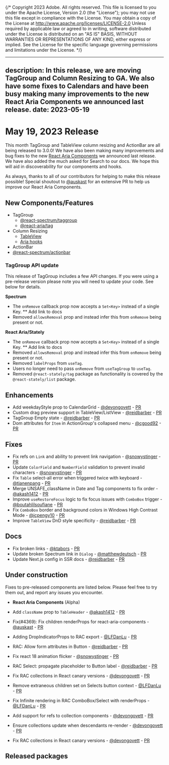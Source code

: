 {/* Copyright 2023 Adobe. All rights reserved.
This file is licensed to you under the Apache License, Version 2.0 (the "License");
you may not use this file except in compliance with the License. You may obtain a copy
of the License at http://www.apache.org/licenses/LICENSE-2.0
Unless required by applicable law or agreed to in writing, software distributed under
the License is distributed on an "AS IS" BASIS, WITHOUT WARRANTIES OR REPRESENTATIONS
OF ANY KIND, either express or implied. See the License for the specific language
governing permissions and limitations under the License. */}


---
description: In this release, we are moving TagGroup and Column Resizing to GA. We also have some fixes to Calendars and have been busy making many improvements to the new React Aria Components we announced last release.
date: 2023-05-19
---

# May 19, 2023 Release

This month TagGroup and TableView column resizing and ActionBar are all being released to 3.0.0! We have also been making many improvements and bug fixes to the new [React Aria Components](../react-aria/react-aria-components.html) we announced last release. We have also added the much asked for Search to our docs. We hope this will aid in discoverability for our components and hooks.

As always, thanks to all of our contributors for helping to make this release possible! Special shoutout to [@auskast](https://github.com/auskast) for an extensive PR to help us improve our React Aria Components.

## New Components/Features

- TagGroup
  - [@react-spectrum/taggroup](https://react-spectrum.adobe.com/react-spectrum/TagGroup.html)
  - [@react-aria/tag](https://react-spectrum.adobe.com/react-aria/useTagGroup.html)
- Column Resizing
  - [TableView](https://react-spectrum.adobe.com/react-spectrum/TableView.html#column-resizing)
  - [Aria hooks](https://react-spectrum.adobe.com/react-aria/useTable.html#resizable-columns)
- ActionBar
 - [@react-spectrum/actionbar](https://react-spectrum.adobe.com/react-spectrum/ActionBar.html)



### TagGroup API update

This release of TagGroup includes a few API changes. If you were using a pre-release version please note you will need to update your code. See below for details.

**Spectrum**
* The `onRemove` callback prop now accepts a `Set<Key>` instead of a single Key. ** Add link to docs
* Removed `allowsRemoval` prop and instead infer this from `onRemove` being present or not.

**React Aria/Stately**
* The `onRemove` callback prop now accepts a `Set<Key>` instead of a single Key. ** Add link to docs
* Removed `allowsRemoval` prop and instead infer this from `onRemove` being present or not.
* Removed `labelProps` from  `useTag`.
* Users no longer need to pass `onRemove` from `useTagGroup` to `useTag`.
* Removed `@react-stately/tag` package as functionality is covered by the `@react-stately/list` package.

## Enhancements

* Add weekdayStyle prop to CalendarGrid - [@devongovett](https://github.com/devongovett) - [PR](https://github.com/adobe/react-spectrum/pull/4519)
* Custom drag preview support in TableView/ListView - [@reidbarber](https://github.com/reidbarber) - [PR](https://github.com/adobe/react-spectrum/pull/4396)
* TagGroup Empty state - [@reidbarber](https://github.com/reidbarber) - [PR](https://github.com/adobe/react-spectrum/pull/4358)
* Dom attributes for `Item` in ActionGroup's collapsed menu - [@cgood92](https://github.com/cgood92) - [PR](https://github.com/adobe/react-spectrum/pull/4499)

## Fixes


* Fix refs on `Link` and ability to prevent link navigation - [@snowystinger](https://github.com/snowystinger) - [PR](https://github.com/adobe/react-spectrum/pull/4360)
* Update `ColorField` and `NumberField` validation to prevent invalid characters - [@snowystinger](https://github.com/snowystinger) - [PR](https://github.com/adobe/react-spectrum/pull/4389)
* Fix `Table` select-all error when triggered twice with keyboard - [@tianenpang](https://github.com/tianenpang) - [PR](https://github.com/adobe/react-spectrum/pull/4415)
* Merge UNSAFE_className in Date and Tag components to fix order  - [@akash1412](https://github.com/akash1412) - [PR](https://github.com/adobe/react-spectrum/pull/4262)
* Improve `useRestoreFocus` logic to fix focus issues with `ComboBox` trigger - [@boutahlilsoufiane](https://github.com/boutahlilsoufiane) - [PR](https://github.com/adobe/react-spectrum/pull/4353)
* Fix `ComboBox` border and background colors in Windows High Contrast Mode - [@jcpengy10](https://github.com/jcpengy10) - [PR](https://github.com/adobe/react-spectrum/pull/4453)
* Improve `TableView` DnD style specificity - [@reidbarber](https://github.com/reidbarber) - [PR](https://github.com/adobe/react-spectrum/pull/4483)

## Docs

* Fix broken links - [@ktabors](https://github.com/ktabors) - [PR](https://github.com/adobe/react-spectrum/pull/4412)
* Update broken Spectrum link in `Dialog` - [@matthewdeutsch](https://github.com/matthewdeutsch) - [PR](https://github.com/adobe/react-spectrum/pull/4437)
* Update Next.js config in SSR docs - [@reidbarber](https://github.com/reidbarber) - [PR](https://github.com/adobe/react-spectrum/pull/4379)


## Under construction

Fixes to pre-released components are listed below. Please feel free to try them out, and report any issues you encounter.

* **React Aria Components** (Alpha)

* Add `className` prop to `TableHeader` - [@akash1412](https://github.com/akash1412) - [PR](https://github.com/adobe/react-spectrum/pull/4424)
* Fix(#4369): Fix children renderProps for react-aria-components - [@auskast](https://github.com/auskast) - [PR](https://github.com/adobe/react-spectrum/pull/4385)
* Adding DropIndicatorProps to RAC export - [@LFDanLu](https://github.com/LFDanLu) - [PR](https://github.com/adobe/react-spectrum/pull/4449)
* RAC: Allow form attributes in Button - [@reidbarber](https://github.com/reidbarber) - [PR](https://github.com/adobe/react-spectrum/pull/4452)
* Fix react 18 animation flicker - [@snowystinger](https://github.com/snowystinger) - [PR](https://github.com/adobe/react-spectrum/pull/4435)
* RAC Select: propagate placeholder to Button label - [@reidbarber](https://github.com/reidbarber) - [PR](https://github.com/adobe/react-spectrum/pull/4512)
* Fix RAC collections in React canary versions - [@devongovett](https://github.com/devongovett) - [PR](https://github.com/adobe/react-spectrum/pull/4518)
* Remove extraneous children set on Selects button context - [@LFDanLu](https://github.com/LFDanLu) - [PR](https://github.com/adobe/react-spectrum/pull/4544)
* Fix Infinite rendering in RAC ComboBox/Select with renderProps - [@LFDanLu](https://github.com/LFDanLu) - [PR](https://github.com/adobe/react-spectrum/pull/4520)
* Add support for refs to collection components - [@devongovett](https://github.com/devongovett) - [PR](https://github.com/adobe/react-spectrum/pull/4538)
* Ensure collections update when descendants re-render - [@devongovett](https://github.com/devongovett) - [PR](https://github.com/adobe/react-spectrum/pull/4536)
* Fix RAC collections in React canary versions - [@devongovett](https://github.com/devongovett) - [PR](https://github.com/adobe/react-spectrum/pull/4518)

## Released packages

```
```
